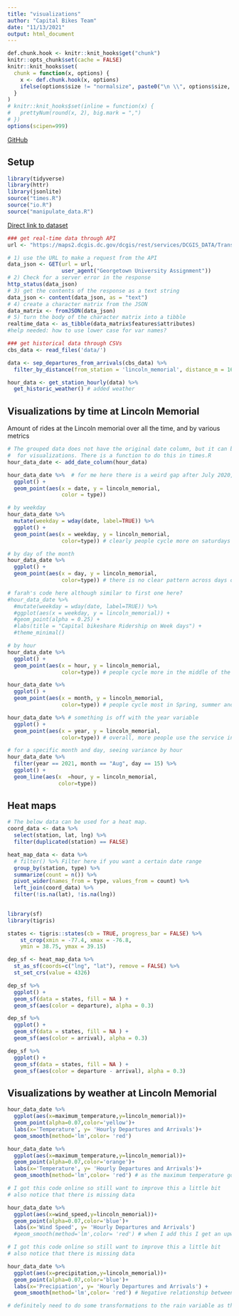 ```yaml
---
title: "visualizations"
author: "Capital Bikes Team"
date: "11/13/2021"
output: html_document
---
```


```r
def.chunk.hook <- knitr::knit_hooks$get("chunk")
knitr::opts_chunk$set(cache = FALSE)
knitr::knit_hooks$set(
  chunk = function(x, options) {
    x <- def.chunk.hook(x, options)
    ifelse(options$size != "normalsize", paste0("\n \\", options$size, "\n\n", x, "\n\n \\normalsize"), x)
  }
)
# knitr::knit_hooks$set(inline = function(x) {
#   prettyNum(round(x, 2), big.mark = ",")
# })
options(scipen=999)
```


\begin{center}
\Huge{PPOL 670 | Final Project}

\Huge{Visualizations}
\end{center}

\vspace{0.1in}

[GitHub](https://github.com/elenabagnera/CapitalBikesProject)

## Setup
```r
library(tidyverse)
library(httr)
library(jsonlite)
source("times.R")
source("io.R")
source("manipulate_data.R")
```


[Direct link to dataset](https://s3.amazonaws.com/capitalbikeshare-data/202108-capitalbikeshare-tripdata.zip)


```r

### get real-time data through API
url <- "https://maps2.dcgis.dc.gov/dcgis/rest/services/DCGIS_DATA/Transportation_WebMercator/MapServer/5/query?where=1%3D1&outFields=*&outSR=4326&f=json"

# 1) use the URL to make a request from the API
data_json <- GET(url = url,
                 user_agent("Georgetown University Assignment"))
# 2) Check for a server error in the response
http_status(data_json)
# 3) get the contents of the response as a text string
data_json <- content(data_json, as = "text")
# 4) create a character matrix from the JSON
data_matrix <- fromJSON(data_json)
# 5) turn the body of the character matrix into a tibble
realtime_data <- as_tibble(data_matrix$features$attributes)
#help needed: how to use lower case for var names?

### get historical data through CSVs
cbs_data <- read_files('data/')

data <- sep_departures_from_arrivals(cbs_data) %>%
  filter_by_distance(from_station = 'lincoln_memorial', distance_m = 1600) # added filtering

hour_data <- get_station_hourly(data) %>% 
  get_historic_weather() # added weather

```

## Visualizations by time at Lincoln Memorial

Amount of rides at the Lincoln memorial over all the time, and by various metrics

```r
# The grouped data does not have the original date column, but it can be nice
#  for visualizations. There is a function to do this in times.R
hour_data_date <- add_date_column(hour_data)

hour_data_date %>%  # for me here there is a weird gap after July 2020, not sure why?
  ggplot() +
  geom_point(aes(x = date, y = lincoln_memorial,
                 color = type))
```

```r
# by weekday
hour_data_date %>% 
  mutate(weekday = wday(date, label=TRUE)) %>% 
  ggplot() +
  geom_point(aes(x = weekday, y = lincoln_memorial,
                 color=type)) # clearly people cycle more on saturdays and sundays

# by day of the month
hour_data_date %>% 
  ggplot() +
  geom_point(aes(x = day, y = lincoln_memorial,
                 color=type)) # there is no clear pattern across days of the month - aka probably not a good predictor

# farah's code here although similar to first one here?
#hour_data_date %>%
  #mutate(weekday = wday(date, label=TRUE)) %>%
  #ggplot(aes(x = weekday, y = lincoln_memorial)) +
  #geom_point(alpha = 0.25) +
  #labs(title = "Capital bikeshare Ridership on Week days") +
  #theme_minimal()


```

```r

# by hour
hour_data_date %>% 
  ggplot() +
  geom_point(aes(x = hour, y = lincoln_memorial,
                 color=type)) # people cycle more in the middle of the day, like between 1 and 7PM

```

```r

hour_data_date %>% 
  ggplot() +
  geom_point(aes(x = month, y = lincoln_memorial,
                 color=type)) # people cycle most in Spring, summer and fall. SUprised that there is no big spike in summer months

```
```r

hour_data_date %>% # something is off with the year variable
  ggplot() +
  geom_point(aes(x = year, y = lincoln_memorial,
                 color=type)) # overall, more people use the service in 2021 than in 2020

```

```r

# for a specific month and day, seeing variance by hour
hour_data_date %>% 
  filter(year == 2021, month == "Aug", day == 15) %>% 
  ggplot() +
  geom_line(aes(x  =hour, y = lincoln_memorial,
                color=type))

```

## Heat maps

```r
# The below data can be used for a heat map.
coord_data <- data %>% 
  select(station, lat, lng) %>% 
  filter(duplicated(station) == FALSE)

heat_map_data <- data %>% 
  # filter() %>% Filter here if you want a certain date range
  group_by(station, type) %>% 
  summarize(count = n()) %>% 
  pivot_wider(names_from = type, values_from = count) %>% 
  left_join(coord_data) %>% 
  filter(!is.na(lat), !is.na(lng))
  

library(sf)
library(tigris)

states <- tigris::states(cb = TRUE, progress_bar = FALSE) %>% 
    st_crop(xmin = -77.4, xmax = -76.8,
    ymin = 38.75, ymax = 39.15)

dep_sf <- heat_map_data %>% 
  st_as_sf(coords=c("lng", "lat"), remove = FALSE) %>% 
  st_set_crs(value = 4326)

dep_sf %>% 
  ggplot() + 
  geom_sf(data = states, fill = NA ) +
  geom_sf(aes(color = departure), alpha = 0.3)

dep_sf %>% 
  ggplot() + 
  geom_sf(data = states, fill = NA ) +
  geom_sf(aes(color = arrival), alpha = 0.3)

dep_sf %>% 
  ggplot() + 
  geom_sf(data = states, fill = NA ) +
  geom_sf(aes(color = departure - arrival), alpha = 0.3)
```


## Visualizations by weather at Lincoln Memorial

```r

hour_data_date %>%
  ggplot(aes(x=maximum_temperature,y=lincoln_memorial))+
  geom_point(alpha=0.07,color='yellow')+
  labs(x='Temperature', y= 'Hourly Departures and Arrivals')+
  geom_smooth(method='lm',color= 'red')

hour_data_date %>%
  ggplot(aes(x=maximum_temperature,y=lincoln_memorial))+
  geom_point(alpha=0.07,color='orange')+
  labs(x='Temperature', y= 'Hourly Departures and Arrivals')+
  geom_smooth(method='lm',color= 'red') # as the maximum temperature goes up, departures and arrivals go up

# I got this code online so still want to improve this a little bit
# also notice that there is missing data

```

```r

hour_data_date %>%
  ggplot(aes(x=wind_speed,y=lincoln_memorial))+
  geom_point(alpha=0.07,color='blue')+
  labs(x='Wind Speed', y= 'Hourly Departures and Arrivals') 
  #geom_smooth(method='lm',color= 'red') # when I add this I get an upward trend, which is weird since it's a negative relationship?

# I got this code online so still want to improve this a little bit
# also notice that there is missing data

```

```r

hour_data_date %>%
  ggplot(aes(x=precipitation,y=lincoln_memorial))+
  geom_point(alpha=0.07,color='blue')+
  labs(x='Precipiation', y= 'Hourly Departures and Arrivals') +
  geom_smooth(method='lm',color= 'red') # Negative relationship between bike usage and precipitation as expected

# definitely need to do some transformations to the rain variable as there doesn't seem to be a lot of variation?

```